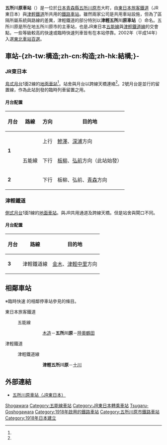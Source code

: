 {{NoteTA|1 = zh:五所川原車站; zh-cn:五所川原站; zh-tw:五所川原車站; zh-hk:五所川原站; }}
{{日本車站資訊
|公司色 =
|文字色 =
|站名 = 五所川原站<br />津輕五所川原站
|圖片 = 140914 Goshogawara Station Goshogawara Aomori pref Japan02s3.jpg
|pxl = 300px
|圖片說明 = 站舍
|日文原名 = 五所川原<br />津軽五所川原
|平假名 = ごしょがわら<br />つがるごしょがわら
|羅馬拼音 = Goshogawara<br />Tsugaru Goshogawara
|副站名 =
|所在地 = [[青森縣|青森縣]][[五所川原市|五所川原市]]字大町<ref name="zeneki31">{{Cite book|script-title =ja:週刊 JR全駅・全車両基地 |publisher = [[朝日新聞出版|朝日新聞出版]] |series=週刊朝日百科 |volume  ={{lang|ja|31号 青森駅・弘前駅・深浦駅ほか}} |date =2013-03-17 |page =27 }}</ref>38
|所屬公司 = [[東日本旅客鐵道|東日本旅客鐵道]]（JR東日本，[[#JR東日本|詳細資料]]）<br />[[津輕鐵道|津輕鐵道]]（[[#津輕鐵道|詳細資料]]）
}}
'''五所川原車站'''（{{jpn|j=五所川原駅|hg=ごしょがわらえき|rm=Goshogawara eki|f=y}}）是一位於[[日本|日本]][[青森縣|青森縣]][[五所川原市|五所川原市]]大町，由[[東日本旅客鐵道|東日本旅客鐵道]]（JR東日本）與[[津輕鐵道|津輕鐵道]]所共用的[[鐵路車站|鐵路車站]]。雖然兩家公司是共用車站設施，但為了區隔所屬系統與路線的差異，津輕鐵道的部分特別以'''津輕五所川原車站'''（{{lang|ja|津軽五所川原駅}}）命名。五所川原是所在地五所川原市的主車站，也是JR東日本[[五能線|五能線]]與[[津輕鐵道線|津輕鐵道線]]的交會點，一些等級較高的快速或臨時快速列車皆有在本站停靠。2002年（平成14年）入選[[東北車站百選|東北車站百選]]。

== 車站-{zh-tw:構造;zh-cn:构造;zh-hk:結構;}- ==
=== JR東日本 ===
{{日本車站資訊
|公司色 = green
|站名 = JR 五所川原站
|圖片 =
|圖片說明 =
|日文原名 = 五所川原
|平假名 = ごしょがわら
|羅馬拼音 = Goshogawara
|電報略號 = コラ
|所屬公司 = [[東日本旅客鐵道|東日本旅客鐵道]]（JR東日本）
|所屬路線 = {{Color|blue|■}}[[五能線|五能線]]
|距離 = 125.7
|起點站 = [[東能代站|東能代]]
|前一站 = [[木造站|木造]]
|前一站距離 = 6.2
|後一站距離 = 6.0
|後一站 = [[陸奧鶴田站|陸奥鶴田]]
|月台配置 = 1面2線
|車站構造 = [[地面車站|地面車站]]
|乘客人數 = 825
|統計年度 = 2015年
|所在地 = [[青森縣|青森縣]][[五所川原市|五所川原市]]字大町<ref name="zeneki31"/>38
|啟用年月日 = 1918年（[[大正|大正]]7年）9月25日<ref name="zeneki31"/>
|廢站年月日 =
|備註 = 直營站（管理站）<br/>設有[[綠窗口|綠窗口]]<ref name="zeneki31"/>
}}
[[島式月台|島式月台]]1面2線的[[地面車站|地面車站]]<ref name="zeneki31"/>。站舍與月台以跨線天橋連絡<ref name="zeneki31"/>。2號月台是並行的留置線，作為此站到發的臨時列車留置之用。
==== 月台配置 ====
{| class=wikitable
|-
!月台!!路線!!方向!!目的地
|-
|rowspan=2|'''1'''
|rowspan=3|{{Color|blue|■}}五能線
|上行
|[[鰺澤站|鰺澤]]、[[深浦站|深浦]]方向
|-
|下行
|[[板柳站|板柳]]、[[弘前站|弘前]]方向（此站始發）
|-
|'''2'''
|下行
|板柳、弘前、[[青森站|青森]]方向
|}
=== 津輕鐵道 ===
{{日本車站資訊
|公司色 = orange
|站名 = 津輕鐵道 津輕五所川原站*
|圖片 =
|圖片說明 =
|日文原名 = 津軽五所川原
|平假名 = つがるごしょがわら
|羅馬拼音 = TSUGARU GOSHOGAWARA -
|電報略號 =
|所屬公司 = [[津輕鐵道|津輕鐵道]]
|所屬路線 = [[津輕鐵道線|津輕鐵道線]]
|距離 = 0.0
|起點站 = 津輕五所川原
|車站構造 = [[地面車站|地面車站]]
|月台配置 = 1面1線
|乘客人數 = 318
|上下車人次 =
|統計年度 = 2014年
|所在地 = [[青森縣|青森縣]][[五所川原市|五所川原市]]字大町7-5
|啟用年月日 = 1930年（[[昭和|昭和]]5年）7月15日
|廢站年月日 =
|後一站距離 = 1.3
|後一站 = [[十川站_(青森縣)|十川]]
|備註 = * 原稱「五所川原站」，1956年改為現稱。
}}
[[側式月台|側式月台]]1面1線的[[地面車站|地面車站]]。與JR共用通道及跨線天橋。但是站舍與閘口不同。
==== 月台配置 ====
{| class=wikitable
|-
!月台!!路線!!目的地
|-
|'''3'''
|{{Color|orange|■}}津輕鐵道線
|[[金木站|金木]]、[[津輕中里站|津輕中里]]方向
|}

== 相鄰車站 ==
※臨時快速 {{link-ja|Resort白神號列車|リゾートしらかみ|Resort白神}}的相鄰停車站參見{{link-ja|Resort白神號列車|リゾートしらかみ#停車駅|白神}}的條目。
; 東日本旅客鐵道
: {{Color|blue|■}}五能線
::: [[木造站|木造]]－'''五所川原'''－[[陸奧鶴田站|陸奧鶴田]]
; 津輕鐵道
: {{Color|orange|■}}津輕鐵道線
::: '''津輕五所川原'''－[[十川站_(青森縣)|十川]]

==外部連結==
{{Commonscat|Goshogawara Station}}
* {{ja}}[http://www.jreast.co.jp/estation/station/info.aspx?StationCd=689 五所川原車站（JR東日本）]{{Wayback|url=http://www.jreast.co.jp/estation/station/info.aspx?StationCd=689 |date=20190221224025 }}

{{五能線}}
{{津輕鐵道線}}
{{东北车站百选}}
{{DEFAULTSORT:Goshogawara}}
[[Category:日本鐵路車站_Go|Shogawara]]
[[Category:五能線車站|Category:五能線車站]]
[[Category:JR東日本轉乘車站|Category:JR東日本轉乘車站]]
[[Category:津輕鐵道車站|Tsugaru-Goshogawara]]
[[Category:1918年啟用的鐵路車站|Category:1918年啟用的鐵路車站]]
[[Category:五所川原市鐵路車站|Category:五所川原市鐵路車站]]
[[Category:1918年日本建立|Category:1918年日本建立]]